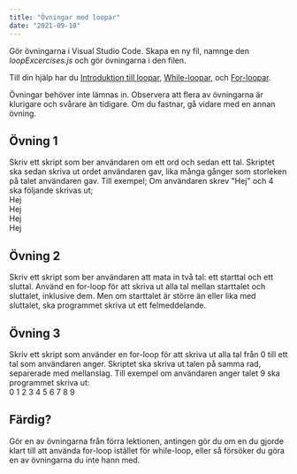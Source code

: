 ```yaml
---
title: "Övningar med loopar"
date: "2021-09-10"
---
```


Gör övningarna i Visual Studio Code. Skapa en ny fil, namnge den _loopExcercises.js_ och gör övningarna i den filen.

Till din hjälp har du [Introduktion till loopar](https://guteteknik.netlify.app/prog1/iterationssatser/intro), [While-loopar](https://guteteknik.netlify.app/prog1/iterationssatser/while/), och [For-loopar](https://guteteknik.netlify.app/prog1/iterationssatser/for).

Övningar behöver inte lämnas in. Observera att flera av övningarna är klurigare och svårare än tidigare. Om du fastnar, gå vidare med en annan övning.

## Övning 1
Skriv ett skript som ber användaren om ett ord och sedan ett tal. Skriptet ska sedan skriva ut ordet användaren gav, lika många gånger som storleken på talet användaren gav. Till exempel; Om användaren skrev "Hej" och 4 ska följande skrivas ut;  
Hej  
Hej  
Hej  
Hej

## Övning 2
Skriv ett skript som ber användaren att mata in två tal: ett starttal och ett sluttal. Använd en for-loop för att skriva ut alla tal mellan starttalet och sluttalet, inklusive dem. Men om starttalet är större än eller lika med sluttalet, ska programmet skriva ut ett felmeddelande.

## Övning 3
Skriv ett skript som använder en for-loop för att skriva ut alla tal från 0 till ett tal som användaren anger. Skriptet ska skriva ut talen på samma rad, separerade med mellanslag. Till exempel om användaren anger talet 9 ska programmet skriva ut:  
0 1 2 3 4 5 6 7 8 9

## Färdig?
Gör en av övningarna från förra lektionen, antingen gör du om en du gjorde klart till att använda for-loop istället för while-loop, eller så försöker du göra en av övningarna du inte hann med.